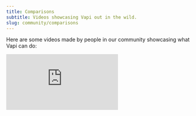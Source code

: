 ```yaml
---
title: Comparisons
subtitle: Videos showcasing Vapi out in the wild.
slug: community/comparisons
---
```



Here are some videos made by people in our community showcasing what Vapi can do:

<div class="video-grid">
  <iframe
    src="https://www.youtube.com/embed/KloYd6cANkM?si=ssM9ouDeCeyFe1hv"
    title="YouTube video player"
    frameborder="0"
    allow="accelerometer; autoplay; clipboard-write; encrypted-media; gyroscope; picture-in-picture; web-share"
    referrerpolicy="strict-origin-when-cross-origin"
    allowfullscreen
  />
  <iframe
    src="https://www.youtube.com/embed/iEi_zion9jM?si=J5Ik5GJ24SUt-PDr&amp;start=19"
    title="YouTube video player"
    frameborder="0"
    allow="accelerometer; autoplay; clipboard-write; encrypted-media; gyroscope; picture-in-picture; web-share"
    referrerpolicy="strict-origin-when-cross-origin"
    allowfullscreen
  />
  <iframe
    src="https://www.youtube.com/embed/5pKInI77zNk?si=N7Xdit2mTN7kbm6o&amp;start=1508"
    title="YouTube video player"
    frameborder="0"
    allow="accelerometer; autoplay; clipboard-write; encrypted-media; gyroscope; picture-in-picture; web-share"
    referrerpolicy="strict-origin-when-cross-origin"
    allowfullscreen
  />
  <iframe
    src="https://www.youtube.com/embed/nykm4h0gFV4?si=5mlDF4uGRwKbNn5l"
    title="YouTube video player"
    frameborder="0"
    allow="accelerometer; autoplay; clipboard-write; encrypted-media; gyroscope; picture-in-picture; web-share"
    referrerpolicy="strict-origin-when-cross-origin"
    allowfullscreen
  />
  <iframe
    src="https://www.youtube.com/embed/hO6hoJGheLA?si=onLVeZhYWmo1hG3B"
    title="YouTube video player"
    frameborder="0"
    allow="accelerometer; autoplay; clipboard-write; encrypted-media; gyroscope; picture-in-picture; web-share"
    referrerpolicy="strict-origin-when-cross-origin"
    allowfullscreen
  />
  <iframe
    width="100%"
    height="315"
    src="https://www.youtube.com/embed/rc0XGjI4QKM"
    title="YouTube video player"
    frameborder="0"
    allow="accelerometer; autoplay; clipboard-write; encrypted-media; gyroscope; picture-in-picture; web-share"
    referrerpolicy="strict-origin-when-cross-origin"
    allowfullscreen
  />

  <iframe
    width="100%"
    height="315"
    src="https://www.youtube.com/embed/Cp_lmp_05ww?si=jQhA1y0vnuuQseBR"
    title="YouTube video player"
    frameborder="0"
    allow="accelerometer; autoplay; clipboard-write; encrypted-media; gyroscope; picture-in-picture; web-share"
    referrerpolicy="strict-origin-when-cross-origin"
    allowfullscreen
  />
  
  <iframe
    width="100%"
    height="315"
    src="https://www.youtube.com/embed/7K8vSheVnic?si=pa1VVij50Q6Znrac"
    title="YouTube video player"
    frameborder="0"
    allow="accelerometer; autoplay; clipboard-write; encrypted-media; gyroscope; picture-in-picture; web-share"
    referrerpolicy="strict-origin-when-cross-origin"
    allowfullscreen
  />
  
  <iframe
    width="100%"
    height="315"
    src="https://www.youtube.com/embed/GMCDPIxVIPg?si=OHgOrNn9QBZHAdNh"
    title="YouTube video player"
    frameborder="0"
    allow="accelerometer; autoplay; clipboard-write; encrypted-media; gyroscope; picture-in-picture; web-share"
    referrerpolicy="strict-origin-when-cross-origin"
    allowfullscreen
  />
  </div>

## Send Us Your Video

Have a video showcasing Vapi that you want us to feature? Let us know:

<CardGroup cols={2}>
  <Card
    title="Send Us Your Video"
    icon="video-arrow-up-right"
    iconType="solid"
    href="https://tally.so/r/3yD9Wx"
  >
    Send us your video showcasing what Vapi can do, we'd like to feature it.
  </Card>
</CardGroup>
